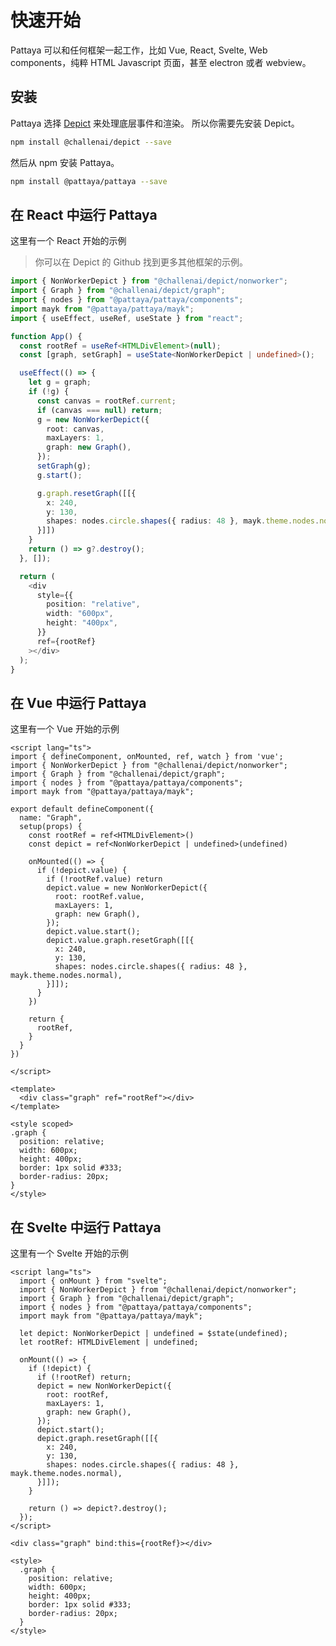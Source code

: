 # 快速开始

Pattaya 可以和任何框架一起工作，比如 Vue, React, Svelte, Web components，纯粹 HTML Javascript 页面，甚至 electron 或者 webview。

## 安装

Pattaya 选择 [Depict](https://github.com/challenai/depict) 来处理底层事件和渲染。
所以你需要先安装 Depict。

```bash
npm install @challenai/depict --save
```

然后从 npm 安装 Pattaya。

```bash
npm install @pattaya/pattaya --save
```

## 在 React 中运行 Pattaya

这里有一个 React 开始的示例

> 你可以在 Depict 的 Github 找到更多其他框架的示例。

```ts
import { NonWorkerDepict } from "@challenai/depict/nonworker";
import { Graph } from "@challenai/depict/graph";
import { nodes } from "@pattaya/pattaya/components";
import mayk from "@pattaya/pattaya/mayk";
import { useEffect, useRef, useState } from "react";

function App() {
  const rootRef = useRef<HTMLDivElement>(null);
  const [graph, setGraph] = useState<NonWorkerDepict | undefined>();

  useEffect(() => {
    let g = graph;
    if (!g) {
      const canvas = rootRef.current;
      if (canvas === null) return;
      g = new NonWorkerDepict({
        root: canvas,
        maxLayers: 1,
        graph: new Graph(),
      });
      setGraph(g);
      g.start();

      g.graph.resetGraph([[{
        x: 240,
        y: 130,
        shapes: nodes.circle.shapes({ radius: 48 }, mayk.theme.nodes.normal),
      }]])
    }
    return () => g?.destroy();
  }, []);

  return (
    <div
      style={{
        position: "relative",
        width: "600px",
        height: "400px",
      }}
      ref={rootRef}
    ></div>
  );
}
```

## 在 Vue 中运行 Pattaya

这里有一个 Vue 开始的示例

```vue
<script lang="ts">
import { defineComponent, onMounted, ref, watch } from 'vue';
import { NonWorkerDepict } from "@challenai/depict/nonworker";
import { Graph } from "@challenai/depict/graph";
import { nodes } from "@pattaya/pattaya/components";
import mayk from "@pattaya/pattaya/mayk";

export default defineComponent({
  name: "Graph",
  setup(props) {
    const rootRef = ref<HTMLDivElement>()
    const depict = ref<NonWorkerDepict | undefined>(undefined)

    onMounted(() => {
      if (!depict.value) {
        if (!rootRef.value) return
        depict.value = new NonWorkerDepict({
          root: rootRef.value,
          maxLayers: 1,
          graph: new Graph(),
        });
        depict.value.start();
        depict.value.graph.resetGraph([[{
          x: 240,
          y: 130,
          shapes: nodes.circle.shapes({ radius: 48 }, mayk.theme.nodes.normal),
        }]]);
      }
    })

    return {
      rootRef,
    }
  }
})

</script>

<template>
  <div class="graph" ref="rootRef"></div>
</template>

<style scoped>
.graph {
  position: relative;
  width: 600px;
  height: 400px;
  border: 1px solid #333;
  border-radius: 20px;
}
</style>
```

## 在 Svelte 中运行 Pattaya

这里有一个 Svelte 开始的示例

```svelte
<script lang="ts">
  import { onMount } from "svelte";
  import { NonWorkerDepict } from "@challenai/depict/nonworker";
  import { Graph } from "@challenai/depict/graph";
  import { nodes } from "@pattaya/pattaya/components";
  import mayk from "@pattaya/pattaya/mayk";

  let depict: NonWorkerDepict | undefined = $state(undefined);
  let rootRef: HTMLDivElement | undefined;

  onMount(() => {
    if (!depict) {
      if (!rootRef) return;
      depict = new NonWorkerDepict({
        root: rootRef,
        maxLayers: 1,
        graph: new Graph(),
      });
      depict.start();
      depict.graph.resetGraph([[{
        x: 240,
        y: 130,
        shapes: nodes.circle.shapes({ radius: 48 }, mayk.theme.nodes.normal),
      }]]);
    }

    return () => depict?.destroy();
  });
</script>

<div class="graph" bind:this={rootRef}></div>

<style>
  .graph {
    position: relative;
    width: 600px;
    height: 400px;
    border: 1px solid #333;
    border-radius: 20px;
  }
</style>
```